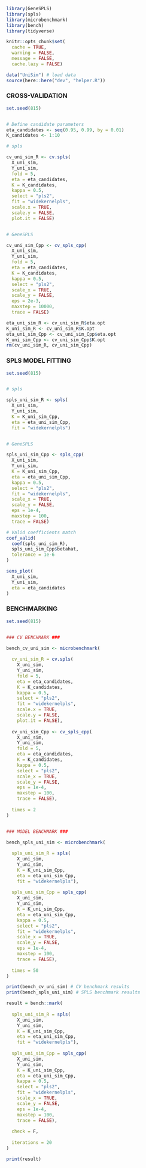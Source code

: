 
```r
library(GeneSPLS)
library(spls)
library(microbenchmark)
library(bench)
library(tidyverse)

knitr::opts_chunk$set(
  cache = TRUE,
  warning = FALSE,
  message = FALSE,
  cache.lazy = FALSE)

data("UniSim") # load data
source(here::here("dev", "helper.R"))
```


### CROSS-VALIDATION

```r
set.seed(815)


# Define candidate parameters
eta_candidates <- seq(0.95, 0.99, by = 0.01)
K_candidates <- 1:10

# spls

cv_uni_sim_R <- cv.spls(
  X_uni_sim,
  Y_uni_sim,
  fold = 5,
  eta = eta_candidates,
  K = K_candidates,
  kappa = 0.5,
  select = "pls2",
  fit = "widekernelpls",
  scale.x = TRUE,
  scale.y = FALSE,
  plot.it = FALSE)


# GeneSPLS

cv_uni_sim_Cpp <- cv_spls_cpp(
  X_uni_sim,
  Y_uni_sim,
  fold = 5,
  eta = eta_candidates,
  K = K_candidates,
  kappa = 0.5,
  select = "pls2",
  scale_x = TRUE,
  scale_y = FALSE,
  eps = 2e-3,
  maxstep = 10000,
  trace = FALSE)

eta_uni_sim_R <- cv_uni_sim_R$eta.opt
K_uni_sim_R <- cv_uni_sim_R$K.opt
eta_uni_sim_Cpp <- cv_uni_sim_Cpp$eta.opt
K_uni_sim_Cpp <- cv_uni_sim_Cpp$K.opt
rm(cv_uni_sim_R, cv_uni_sim_Cpp)
```


### SPLS MODEL FITTING

```r
set.seed(815)


# spls

spls_uni_sim_R <- spls(
  X_uni_sim,
  Y_uni_sim,
  K = K_uni_sim_Cpp,
  eta = eta_uni_sim_Cpp,
  fit = "widekernelpls")


# GeneSPLS

spls_uni_sim_Cpp <- spls_cpp(
  X_uni_sim,
  Y_uni_sim,
  K = K_uni_sim_Cpp,
  eta = eta_uni_sim_Cpp,
  kappa = 0.5,
  select = "pls2",
  fit = "widekernelpls",
  scale_x = TRUE,
  scale_y = FALSE,
  eps = 1e-4,
  maxstep = 100,
  trace = FALSE)

# Valid coefficients match
coef_valid(
  coef(spls_uni_sim_R),
  spls_uni_sim_Cpp$betahat,
  tolerance = 1e-6
)
```

```r
sens_plot(
  X_uni_sim,
  Y_uni_sim,
  eta = eta_candidates
)
```


### BENCHMARKING

```r
set.seed(815)


### CV BENCHMARK ###

bench_cv_uni_sim <- microbenchmark(
  
  cv_uni_sim_R = cv.spls(
    X_uni_sim,
    Y_uni_sim,
    fold = 5,
    eta = eta_candidates,
    K = K_candidates,
    kappa = 0.5,
    select = "pls2",
    fit = "widekernelpls",
    scale.x = TRUE,
    scale.y = FALSE,
    plot.it = FALSE),
  
  cv_uni_sim_Cpp <- cv_spls_cpp(
    X_uni_sim,
    Y_uni_sim,
    fold = 5,
    eta = eta_candidates,
    K = K_candidates,
    kappa = 0.5,
    select = "pls2",
    scale_x = TRUE,
    scale_y = FALSE,
    eps = 1e-4,
    maxstep = 100,
    trace = FALSE),
  
  times = 2
)


### MODEL BENCHMARK ###

bench_spls_uni_sim <- microbenchmark(
  
  spls_uni_sim_R = spls(
    X_uni_sim,
    Y_uni_sim,
    K = K_uni_sim_Cpp,
    eta = eta_uni_sim_Cpp,
    fit = "widekernelpls"),
  
  spls_uni_sim_Cpp = spls_cpp(
    X_uni_sim,
    Y_uni_sim,
    K = K_uni_sim_Cpp,
    eta = eta_uni_sim_Cpp,
    kappa = 0.5,
    select = "pls2",
    fit = "widekernelpls",
    scale_x = TRUE,
    scale_y = FALSE,
    eps = 1e-4,
    maxstep = 100,
    trace = FALSE),
  
  times = 50
)
```

```r
print(bench_cv_uni_sim) # CV benchmark results
print(bench_spls_uni_sim) # SPLS benchmark results
```

```r
result = bench::mark(
  
  spls_uni_sim_R = spls(
    X_uni_sim,
    Y_uni_sim,
    K = K_uni_sim_Cpp,
    eta = eta_uni_sim_Cpp,
    fit = "widekernelpls"),
  
  spls_uni_sim_Cpp = spls_cpp(
    X_uni_sim,
    Y_uni_sim,
    K = K_uni_sim_Cpp,
    eta = eta_uni_sim_Cpp,
    kappa = 0.5,
    select = "pls2",
    fit = "widekernelpls",
    scale_x = TRUE,
    scale_y = FALSE,
    eps = 1e-4,
    maxstep = 100,
    trace = FALSE),
  
  check = F,
  
  iterations = 20
)

print(result)
```
